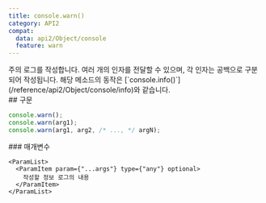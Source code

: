 ```yaml
---
title: console.warn()
category: API2
compat:
  data: api2/Object/console
  feature: warn
---
```


<Section>
  주의 로그를 작성합니다. 여러 개의 인자를 전달할 수 있으며, 각 인자는 공백으로 구분되어 작성됩니다. 해당 메소드의 동작은 [`console.info()`](/reference/api2/Object/console/info)와 같습니다.
</Section>
<Section>
  ## 구문

  ~~~js
  console.warn();
  console.warn(arg1);
  console.warn(arg1, arg2, /* ..., */ argN);
  ~~~

  <Section>
    ### 매개변수

    <ParamList>
      <ParamItem param={"...args"} type={"any"} optional>
        작성할 정보 로그의 내용 
      </ParamItem>
    </ParamList>
  </Section>
</Section>